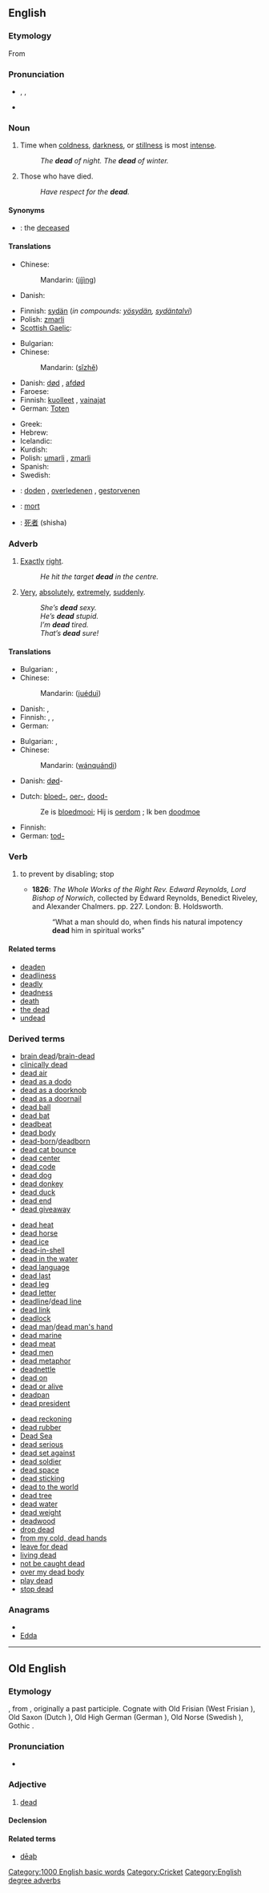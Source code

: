 {{wikipedia|dab=Dead (disambiguation)|Dead}}
==English==

{{rank|boy|c.|strong|398|dead|bring|returned|seems}}

===Etymology===
From {{etyl|ang|en}} {{term|dead|dēad|lang=ang}}

===Pronunciation===
* {{enPR|dĕd}}, {{IPA|/dɛd/}}, {{SAMPA|/dEd/}}
* {{audio|en-us-dead.ogg|Audio (US)}}
*: {{rhymes|ɛd}}

===Noun===
{{en-noun|pl=dead}}

# {{singular}} Time when [[coldness]], [[darkness]], or [[stillness]] is most [[intense]].
#: ''The '''dead''' of night.'' ''The '''dead''' of winter.''
# {{plural}} Those who have died.
#: ''Have respect for the '''dead'''.''

====Synonyms====
* {{italbrac|those who have died}}: the [[deceased]]

====Translations====
{{trans-top|time when coldness, darkness, or stillness is most intense}}
* Chinese:
*: Mandarin: {{zh-ts|[[寂]][[靜]]|[[寂]][[静]]}} ([[jí]][[jìng]])
* Danish: {{t+|da|død|c}}
{{trans-mid}}
* Finnish: [[sydän]] (''in compounds: [[yösydän]], [[sydäntalvi]]'')
* Polish: [[zmarli]] {{m|p}}
* [[Scottish Gaelic]]: {{t-|gd|marbh|m|xs=Scottish Gaelic}}
{{trans-bottom}}

{{trans-top|those who have died}}
* Bulgarian: {{t|bg|мъртвите|p}}
* Chinese:
*: Mandarin: {{zh-ts|[[死]][[者]]|[[死]][[者]]}} ([[sǐ]][[zhě]])
* Danish: [[død]] {{c}}, [[afdød]] {{c}}
* Faroese: {{t+|fo|deyðu|n|xs=Faroese}}
* Finnish: [[kuollut|kuolleet]] {{p}}, [[vainaja]]t {{p}}
* German: [[Toten]] {{p}}
{{trans-mid}}
* Greek: {{t+|el|νεκροί|p|tr=nekroi}}
* Hebrew: {{t|he|מתים|m|p|tr=metim}}
* Icelandic: {{t+|is|dánu|n}}
* Kurdish: {{ku-Arab|[[مردو]]}}
* Polish: [[umarli]] {{p}}, [[zmarli]] {{p}}
* Spanish: {{t-|es|muertos|m}}
* Swedish: {{t+|sv|döda|p}}
{{trans-bottom}}

{{checktrans-top}}
* {{ttbc|Dutch}}: [[doden]] {{p}}, [[overledenen]] {{p}}, [[gestorvenen]] {{p}}
* {{ttbc|French}}: [[mort]] {{f}}
{{trans-mid}}
* {{ttbc|Japanese}}: [[死者]] {{p}} (shisha)
{{trans-bottom}}

===Adverb===
{{en-adv|-}}

# [[exact|Exactly]] [[right]].
#: ''He hit the target '''dead''' in the centre.''
# {{slang}} [[very|Very]], [[absolutely]], [[extremely]], [[suddenly]].
#: ''She’s '''dead''' sexy.''
#: ''He’s '''dead''' stupid.''
#: ''I’m '''dead''' tired.''
#: ''That’s '''dead''' sure!''

====Translations====
{{trans-top|Exactly right}}
* Bulgarian: {{t|bg|направо}},  {{t|bg|напълно}}
* Chinese:
*: Mandarin: {{zh-ts|絕對|绝对}} ([[jué]][[duì]])
{{trans-mid}}
* Danish: {{t-|da|lige}}, {{t-|da|direkte}}
* Finnish: {{t+|fi|täsmälleen}}, {{t-|fi|tismalleen}}, {{t-|fi|suoraan}}
* German: {{t+|de|genau}}
{{trans-bottom}}

{{trans-top|Very, absolutely, extremely, suddenly}}
* Bulgarian: {{t+|bg|абсолютно}},  {{t+|bg|безусловно}}
* Chinese:
*: Mandarin: {{zh-ts|[[完全]]地|[[完全]]地}} ([[wán]][[quán]][[di]])
* Danish: [[død]]-
{{trans-mid}}
* Dutch: [[bloed-]], [[oer-]], [[dood-]]
*: Ze is [[bloedmooi]]; Hij is [[oerdom]] ; Ik ben [[doodmoe]]
* Finnish: {{t-|fi|sairaan}}
* German: [[tod-]]
{{trans-bottom}}

===Verb===
{{en-verb|dead|ed}}

# {{transitive}} to prevent by disabling; stop
#* '''1826''': ''The Whole Works of the Right Rev. Edward Reynolds, Lord Bishop of Norwich'', collected by Edward Reynolds, Benedict Riveley, and Alexander Chalmers. pp. 227. London: B. Holdsworth.<!-- This feels like an obsolete usage -->
#*: “What a man should do, when finds his natural impotency '''dead''' him in spiritual works”

====Related terms====
* [[deaden]]
* [[deadliness]]
* [[deadly]]
* [[deadness]]
* [[death]]
* [[the dead]]
* [[undead]]

===Derived terms===
{{rel-top3|Derived terms}}
* [[brain dead]]/[[brain-dead]]
* [[clinically dead]]
* [[dead air]]
* [[dead as a dodo]]
* [[dead as a doorknob]]
* [[dead as a doornail]]
* [[dead ball]]
* [[dead bat]]
* [[deadbeat]]
* [[dead body]]
* [[dead-born]]/[[deadborn]]
* [[dead cat bounce]]
* [[dead center]]
* [[dead code]]
* [[dead dog]]
* [[dead donkey]]
* [[dead duck]]
* [[dead end]]
* [[dead giveaway]]
{{rel-mid3}}
* [[dead heat]]
* [[dead horse]]
* [[dead ice]]
* [[dead-in-shell]]
* [[dead in the water]]
* [[dead language]]
* [[dead last]]
* [[dead leg]]
* [[dead letter]]
* [[deadline]]/[[dead line]]
* [[dead link]]
* [[deadlock]]
* [[dead man]]/[[dead man's hand]]
* [[dead marine]]
* [[dead meat]]
* [[dead men]]
* [[dead metaphor]]
* [[deadnettle]]
* [[dead on]]
* [[dead or alive]]
* [[deadpan]]
* [[dead president]]
{{rel-mid3}}
* [[dead reckoning]]
* [[dead rubber]]
* [[Dead Sea]]
* [[dead serious]]
* [[dead set against]]
* [[dead soldier]]
* [[dead space]]
* [[dead sticking]]
* [[dead to the world]]
* [[dead tree]]
* [[dead water]]
* [[dead weight]]
* [[deadwood]]
* [[drop dead]]
* [[from my cold, dead hands]]
* [[leave for dead]]
* [[living dead]]
* [[not be caught dead]]
* [[over my dead body]]
* [[play dead]]
* [[stop dead]]
{{rel-bottom}}

===Anagrams===
* {{alphagram|[[adde#English|adde]]}}
* [[Edda#English|Edda]]

[[Category:1000 English basic words]]
[[Category:Cricket]]
[[Category:English degree adverbs]]

----

==Old English==

===Etymology===
{{proto|Germanic|daudoz|lang=ang}}, from {{proto|Indo-European|dʰautós|lang=ang}}, originally a past participle.  Cognate with Old Frisian {{term||dād}} (West Frisian {{term|dead|lang=fy}}), Old Saxon {{term||dōd}} (Dutch {{term|dood}}), Old High German {{term|tot|tōt}} (German {{term|tot|lang=de}}), Old Norse {{term|dauðr}} (Swedish {{term|död}}), Gothic {{term|𐌳𐌰𐌿𐌸𐍃|tr=dauþs|sc=Goth}}.

===Pronunciation===
* {{IPA|/dæːɑd/|lang=ang}}

===Adjective===
'''{{Latinx|dēad}}'''

# [[#English|dead]]

====Declension====
{{ang-adjdec-long|dēad}}

====Related terms====
* [[deaþ|dēaþ]]